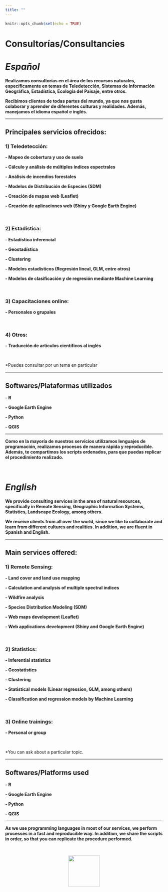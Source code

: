 ```yaml
---
title: ""
---
```


```r
knitr::opts_chunk$set(echo = TRUE)
```

# **Consultorías/Consultancies**

# ***Español***

**Realizamos consultorías en el área de los recursos naturales, específicamente en temas de Teledetección, Sistemas de Información Geográfica, Estadística, Ecología del Paisaje, entre otros. **

**Recibimos clientes de todas partes del mundo, ya que nos gusta colaborar y aprender de diferentes culturas y realidades. Además, manejamos el idioma español e inglés. **

<hr>

## **Principales servicios ofrecidos:**


### **1) Teledetección:**

**- Mapeo de cobertura y uso de suelo**

**- Cálculo y análisis de múltiples índices espectrales**

**- Análisis de incendios forestales**

**- Modelos de Distribución de Especies (SDM)**

**- Creación de mapas web (Leaflet)**

**- Creación de aplicaciones web (Shiny y Google Earth Engine)**

\

### **2) Estadística:**

**- Estadística inferencial**

**- Geostadística**

**- Clustering**

**- Modelos estadísticos (Regresión lineal, GLM, entre otros)**

**- Modelos de clasificación y de regresión mediante Machine Learning**

\

### **3) Capacitaciones online:**

**- Personales o grupales**

\

### **4) Otros:**

**- Traducción de artículos científicos al inglés**

\

*Puedes consultar por un tema en particular

<hr>

## **Softwares/Plataformas utilizados**

**- R**

**- Google Earth Engine**

**- Python**

**- QGIS**

<hr>

**Como en la mayoría de nuestros servicios utilizamos lenguajes de programación, realizamos procesos de manera rápida y reproducible. Además, te compartimos los scripts ordenados, para que puedas replicar el procedimiento realizado. **

\

# ***English***

**We provide consulting services in the area of natural resources, specifically in Remote Sensing, Geographic Information Systems, Statistics, Landscape Ecology, among others. **

**We receive clients from all over the world, since we like to collaborate and learn from different cultures and realities. In addition, we are fluent in Spanish and English. **

<hr>

## **Main services offered:**

### **1) Remote Sensing:**

**- Land cover and land use mapping**

**- Calculation and analysis of multiple spectral indices**

**- Wildfire analysis**

**- Species Distribution Modeling (SDM)**

**- Web maps development (Leaflet)**

**- Web applications development (Shiny and Google Earth Engine)**

\

### **2) Statistics:**

**- Inferential statistics**

**- Geostatistics**

**- Clustering**

**- Statistical models (Linear regression, GLM, among others)**

**- Classification and regression models by Machine Learning**

\

### **3) Online trainings:**

**- Personal or group**

\


*You can ask about a particular topic.


<hr>

## **Softwares/Platforms used**

**- R**

**- Google Earth Engine**

**- Python**

**- QGIS**

<hr>

**As we use programming languages in most of our services, we perform processes in a fast and reproducible way. In addition, we share the scripts in order, so that you can replicate the procedure performed. **

\

<center>
![](images/logo_final.png){width="100"}
</center>